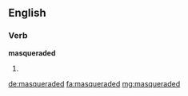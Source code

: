 ==English==

===Verb===
'''masqueraded'''

# {{en-past of|masquerade}}

[[de:masqueraded]]
[[fa:masqueraded]]
[[mg:masqueraded]]